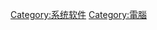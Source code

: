 {{Catnav|頁面分類|人类社会|通信|傳播|電腦}}
{{Catnav|頁面分類|人类社会|科技|電子學|電腦}}
{{Catnav|頁面分類|人类社会|科技|信息技术|電腦}}

{{catmore}}
{{Commonscat|Operating systems}}

[[Category:系统软件|Category:系统软件]]
[[Category:電腦|Category:電腦]]